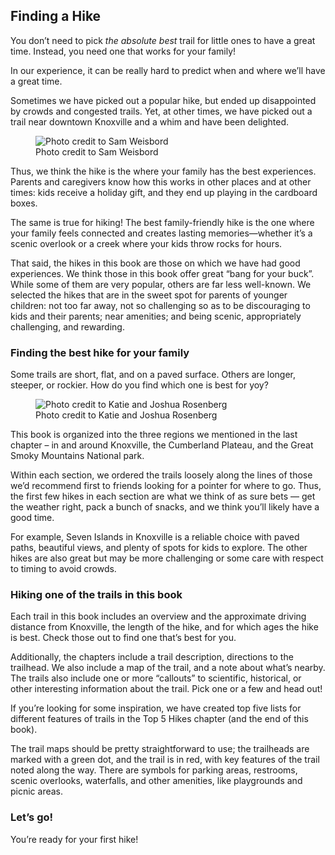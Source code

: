 ## Finding a Hike

You don't need to pick *the absolute best* trail for little ones to have a great time. Instead, you need one that works for your family!

In our experience, it can be really hard to predict when and where we’ll have a great time. 

Sometimes we have picked out a popular hike, but ended up disappointed by crowds and congested trails. Yet, at other times, we have picked out a trail near downtown Knoxville and a whim and have been delighted.

![Photo credit to Sam Weisbord](img/kidscrossingcreek.jpg)

Thus, we think the hike is the where your family has the best experiences. Parents and caregivers know how this works in other places and at other times: kids receive a holiday gift, and they end up playing in the cardboard boxes. 

The same is true for hiking! The best family-friendly hike is the one where your family feels connected and creates lasting memories—whether it’s a scenic overlook or a creek where your kids throw rocks for hours.

That said, the hikes in this book are those on which we have had good experiences. We think those in this book offer great “bang for your buck”. While some of them are very popular, others are far less well-known. We selected the hikes that are in the sweet spot for parents of younger children: not too far away, not so challenging so as to be discouraging to kids and their parents; near amenities; and being scenic, appropriately challenging, and rewarding.

### Finding the best hike for your family

Some trails are short, flat, and on a paved surface. Others are longer, steeper, or rockier. How do you find which one is best for yoy?

![Photo credit to Katie and Joshua Rosenberg](img/rocky trail.jpg)

This book is organized into the three regions we mentioned in the last chapter -- in and around Knoxville, the Cumberland Plateau, and the Great Smoky Mountains National park.

Within each section, we ordered the trails loosely along the lines of those we’d recommend first to friends looking for a pointer for where to go. Thus, the first few hikes in each section are what we think of as sure bets — get the weather right, pack a bunch of snacks, and we think you’ll likely have a good time. 

For example, Seven Islands in Knoxville is a reliable choice with paved paths, beautiful views, and plenty of spots for kids to explore. The other hikes are also great but may be more challenging or some care with respect to timing to avoid crowds. 

### Hiking one of the trails in this book

Each trail in this book includes an overview and the approximate driving distance from Knoxville, the length of the hike, and for which ages the hike is best. Check those out to find one that's best for you.

Additionally, the chapters include a trail description, directions to the trailhead. We also include a map of the trail, and a note about what’s nearby. The trails also include one or more "callouts" to scientific, historical, or other interesting information about the trail. Pick one or a few and head out!

If you’re looking for some inspiration, we have created top five lists for different features of trails in the Top 5 Hikes chapter (and the end of this book).

The trail maps should be pretty straightforward to use; the trailheads are marked with a green dot, and the trail is in red, with key features of the trail noted along the way. There are symbols for parking areas, restrooms, scenic overlooks, waterfalls, and other amenities, like playgrounds and picnic areas.

### Let's go!

You're ready for your first hike!
